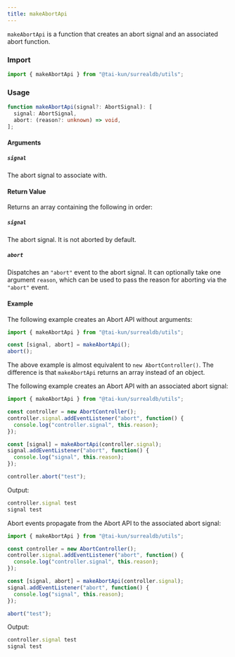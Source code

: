 ```yaml
---
title: makeAbortApi
---
```


`makeAbortApi` is a function that creates an abort signal and an associated abort function.

### Import

```ts
import { makeAbortApi } from "@tai-kun/surrealdb/utils";
```

### Usage

```ts
function makeAbortApi(signal?: AbortSignal): [
  signal: AbortSignal,
  abort: (reason?: unknown) => void,
];
```

#### Arguments

##### `signal`

The abort signal to associate with.

#### Return Value

Returns an array containing the following in order:

##### `signal`

The abort signal. It is not aborted by default.

##### `abort`

Dispatches an `"abort"` event to the abort signal. It can optionally take one argument `reason`, which can be used to pass the reason for aborting via the `"abort"` event.

#### Example

The following example creates an Abort API without arguments:

```ts
import { makeAbortApi } from "@tai-kun/surrealdb/utils";

const [signal, abort] = makeAbortApi();
abort();
```

The above example is almost equivalent to `new AbortController()`. The difference is that `makeAbortApi` returns an array instead of an object.

The following example creates an Abort API with an associated abort signal:

```ts
import { makeAbortApi } from "@tai-kun/surrealdb/utils";

const controller = new AbortController();
controller.signal.addEventListener("abort", function() {
  console.log("controller.signal", this.reason);
});

const [signal] = makeAbortApi(controller.signal);
signal.addEventListener("abort", function() {
  console.log("signal", this.reason);
});

controller.abort("test");
```

Output:

```js
controller.signal test
signal test
```

Abort events propagate from the Abort API to the associated abort signal:

```ts
import { makeAbortApi } from "@tai-kun/surrealdb/utils";

const controller = new AbortController();
controller.signal.addEventListener("abort", function() {
  console.log("controller.signal", this.reason);
});

const [signal, abort] = makeAbortApi(controller.signal);
signal.addEventListener("abort", function() {
  console.log("signal", this.reason);
});

abort("test");
```

Output:

```js
controller.signal test
signal test
```
